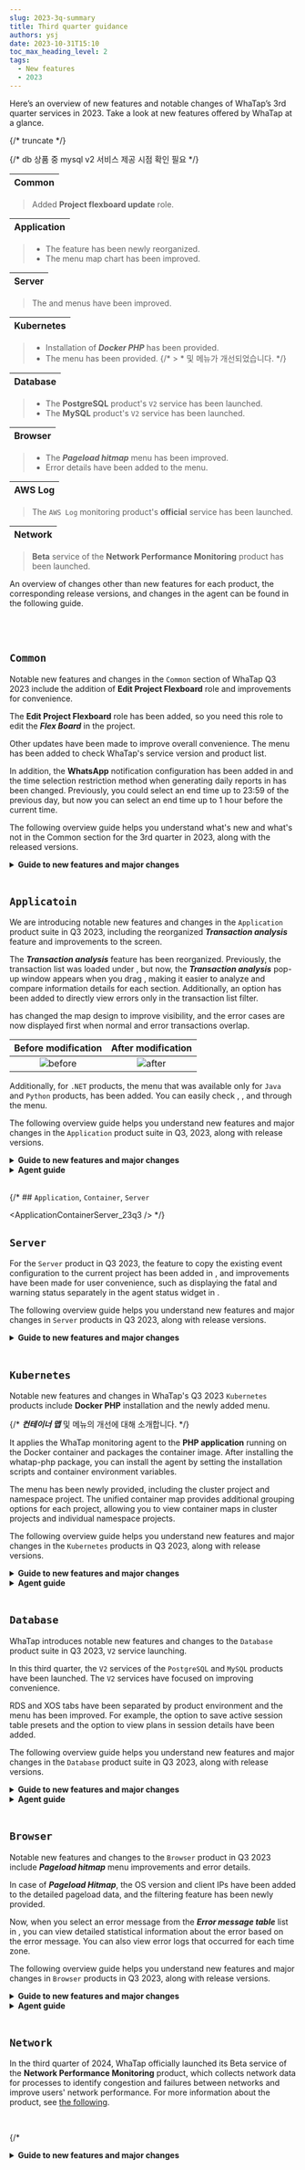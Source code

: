 ```yaml
---
slug: 2023-3q-summary
title: Third quarter guidance
authors: ysj
date: 2023-10-31T15:10
toc_max_heading_level: 2
tags:
  - New features
  - 2023
---
```


Here’s an overview of new features and notable changes of WhaTap’s 3rd quarter services in 2023. Take a look at new features offered by WhaTap at a glance.

<ImgLang img='changelog/changelog-new3.png' desc='New features' />

{/* truncate */}

{/* db 상품 중 mysql v2 서비스 제공 시점 확인 필요 */}

<div class ='faq'>

| **Common** |
| ---------- |

> Added **Project flexboard update** role.

| **Application** |
| --------------- |

> - The <Cmdname sid="TTL06209" className="uitext" /> feature has been newly reorganized.
> - The <Cmdname sid="side_transaction_map" className="uitext" /> menu map chart has been improved.

| **Server** |
| ---------- |

> The <Cmdname sid="sms_resource_board" className="uitext" /> and <Cmdname sid="side_eventSetting" className="uitext" /> menus have been improved.

| **Kubernetes** |
| -------------- |

> - Installation of ***Docker PHP*** has been provided.
> - The <Cmdname sid="side_integratedContainerMap" className="uitext" /> menu has been provided.
>   {/* > * <Cmdname sid="side_containerMap" className="uitext" /> 및 <Cmdname sid="side_perfSummary" className="uitext" /> 메뉴가 개선되었습니다. */}

| **Database** |
| ------------ |

> - The **PostgreSQL** product's <code class="my">V2</code> service has been launched.
> - The **MySQL** product's <code class="my">V2</code> service has been launched.

| **Browser** |
| ----------- |

> - The ***Pageload hitmap*** menu has been improved. 
> - Error details have been added to the <Cmdname sid="side_rumErrorDashboard" className="uitext" /> menu.

| **AWS Log** |
| ----------- |

> The `AWS Log` monitoring product's **official** service has been launched. 

| **Network** |
| ----------- |

> **Beta** service of the **Network Performance Monitoring** product has been launched. 

</div>

An overview of changes other than new features for each product, the corresponding release versions, and changes in the agent can be found in the following guide.

<br/>
<br/>

## `Common`

Notable new features and changes in the `Common` section of WhaTap Q3 2023 include the addition of **Edit Project Flexboard** role and improvements for convenience.

The **Edit Project Flexboard** role has been added, so you need this role to edit the ***Flex Board*** in the project. 

Other updates have been made to improve overall convenience. The <Cmdname sid="BTN06853" className="uitext" /> menu has been added to check WhaTap's service version and product list. 

<LinkImage img='changelog/changelog-whatap-info.png' desc='' className='noneborder' />

In addition, the **WhatsApp** notification configuration has been added in <Cmdname sid="side_eventNoti" className="uitext" /> and the time selection restriction method when generating daily reports in <Cmdname sid="side_integratedReport" className="uitext" /> has been changed. Previously, you could select an end time up to 23:59 of the previous day, but now you can select an end time up to 1 hour before the current time. 

The following overview guide helps you understand what's new and what's not in the Common section for the 3rd quarter in 2023, along with the released versions.

<details className='changelog'>
<summary><b>Guide to new features and major changes</b></summary>


<Common_23q3 />

</details>
<br/>

## `Applicatoin`

We are introducing notable new features and changes in the `Application` product suite in Q3 2023, including the reorganized ***Transaction analysis*** feature and improvements to the <Cmdname sid="side_transaction_map" className="uitext" /> screen. 

The ***Transaction analysis*** feature has been reorganized. Previously, the transaction list was loaded under <Cmdname sid="hitmap" className="uitext" />, but now, the ***Transaction analysis*** pop-up window appears when you drag <Cmdname sid="hitmap" className="uitext" />, making it easier to analyze and compare information details for each section. Additionally, an option has been added to directly view errors only in the transaction list filter.

<LinkImage img='release/release-note-tx-new-feature.png' desc='' className='noneborder' />

<Cmdname sid="side_transaction_map" className="uitext" /> has changed the map design to improve visibility, and the error cases are now displayed first when normal and error transactions overlap.

|                  Before modification                 |                 After modification                 |
| :--------------------------------------------------: | :------------------------------------------------: |
| ![before](/img/release/before-transaction-chart.png) | ![after](/img/release/after-transaction-chart.png) |

Additionally, for `.NET` products, the <Cmdname sid="side_stack" className="uitext" /> menu that was available only for `Java` and `Python` products, has been added. You can easily check <Cmdname sid="topstack" className="uitext" />, <Cmdname sid="uniquestack" className="uitext" />, and <Cmdname sid="active_stack" className="uitext" /> through the <Cmdname sid="side_stack" className="uitext" /> menu.

The following overview guide helps you understand new features and major changes in the `Application` product suite in Q3, 2023, along with release versions. 

<details className='changelog'>
<summary><b>Guide to new features and major changes</b></summary>


<Application_23q3 />

</details>

<details className='changelog2'>
<summary><b>Agent guide</b></summary>

### `Java`


<Java_agent_23q3 />

### `PHP`

#### <code class='changelog-service'>PHP Agent v2.6.2</code> <code class='changelog-date'>September 13, 2023</code>

- <Status>Feature</Status> Added the large profile processing option.

  - **whatap.large_profile_enabled** <span class='type'>Boolean</span>

    Default `false`

    We can collect up to 10,000 profiles (steps). For a larger collection, it is recommended to use the `split_profile_enabled` option.

  - **whatap.split_profile_enabled** <span class='type'>Boolean</span>

    Default `false`

    It collects more profiles by separating certain amounts of profiles into virtual transactions. Multiple transaction lists are separated for display.

- <Status>Feature</Status> Added the compressed profile data transmission option.

  - **whatap.profile_zip_enabled** <span class='type'>Boolean</span>  Defalut `true`

### `.NET`

#### <code class='changelog-service'>.NET Agent v2.1.1</code> <code class='changelog-date'>July 17, 2023</code>

- <Status>New</Status> The active stack is supported.

- <Status>New</Status> The .Net support environment analysis tool has been added.

#### <code class='changelog-service'>.NET Agent v2.1.2</code> <code class='changelog-date'>July 20, 2023</code>

- <Status>New</Status> WCF is supported.

#### <code class='changelog-service'>.NET Agent v2.1.5</code> <code class='changelog-date'>September 13, 2023</code>

- <Status>New</Status> Added the <code>webservice_method_timeout</code> option to adjust the timeout.

### `Go`


<Go_agent_23q3 />

</details>

<br/>

{/\* ## `Application`, `Container`, `Server`


<ApplicationContainerServer_23q3 /> \*/}

## `Server`

For the `Server` product in Q3 2023, the feature to copy the existing event configuration to the current project has been added in <Cmdname sid="side_eventSetting" className="uitext" />, and improvements have been made for user convenience, such as displaying the fatal and warning status separately in the agent status widget in <Cmdname sid="sms_resource_board" className="uitext" />. 

The following overview guide helps you understand new features and major changes in `Server` products in Q3 2023, along with release versions. 

<details className='changelog'>
<summary><b>Guide to new features and major changes</b></summary>


<Server_23q3 />

</details>

<br/>

## `Kubernetes`

Notable new features and changes in WhaTap's Q3 2023 `Kubernetes` products include **Docker PHP** installation and the newly added <Cmdname sid="side_integratedContainerMap" className="uitext" /> menu.

{/\* ***컨테이너 맵*** 및 <Cmdname sid="side_perfSummary" className="uitext" /> 메뉴의 개선에 대해 소개합니다. \*/}

It applies the WhaTap monitoring agent to the **PHP application** running on the Docker container and packages the container image. After installing the whatap-php package, you can install the agent by setting the installation scripts and container environment variables. 

The <Cmdname sid="side_integratedContainerMap" className="uitext" /> menu has been newly provided, including the cluster project and namespace project. The unified container map provides additional grouping options for each project, allowing you to view container maps in cluster projects and individual namespace projects.

<LinkImage img='k8s-container-map-unified-whatapproject.png' desc='' className='noneborder' />

The following overview guide helps you understand new features and major changes in the `Kubernetes` products in Q3 2023, along with release versions. 

<details className='changelog'>
<summary><b>Guide to new features and major changes</b></summary>


<Container_23q3 />

</details>

<details className='changelog2'>
<summary><b>Agent guide</b></summary>

#### <code class='changelog-service'>Kubernetes Agent v1.3.6</code> <code class='changelog-date'>September 27, 2023</code>

- <Status>Feature</Status> Added the node data (cluster version, node status, etc.) for update of the node list.

#### <code class='changelog-service'>Kubernetes Agent v1.3.7</code> <code class='changelog-date'>September 27, 2023</code>

- <Status>Feature</Status> Added the key value for linking the node list in the application list menu to be reorganized.

</details>

<br/>

## `Database`

WhaTap introduces notable new features and changes to the `Database` product suite in Q3 2023, <code class="my">V2</code> service launching.

In this third quarter, the <code class="my">V2</code> services of the `PostgreSQL` and `MySQL` products have been launched. The <code class="my">V2</code> services have focused on improving convenience. 

RDS and XOS tabs have been separated by product environment and the <Cmdname sid="side_dbMonitoring" className="uitext" /> menu has been improved. For example, the option to save active session table presets and the option to view plans in session details have been added. 

The following overview guide helps you understand new features and major changes in the `Database` product suite in Q3 2023, along with release versions. 

<details className='changelog'>
<summary><b>Guide to new features and major changes</b></summary>


<Database_23q3 />

</details>

<details className='changelog2'>
<summary><b>Agent guide</b></summary>

#### DBX


<DBX_agent_23q3 />

#### XOS


<XOS_agent_23q3 />

</details>

<br/>

## `Browser`

Notable new features and changes to the `Browser` product in Q3 2023 include ***Pageload hitmap*** menu improvements and <Cmdname sid="side_rumErrorDashboard" className="uitext" /> error details.

In case of ***Pageload Hitmap***, the OS version and client IPs have been added to the detailed pageload data, and the filtering feature has been newly provided.

Now, when you select an error message from the ***Error message table*** list in <Cmdname sid="side_rumErrorDashboard" className="uitext" />, you can view detailed statistical information about the error based on the error message. You can also view error logs that occurred for each time zone.

<LinkImage img='browser-error-details-log.png' desc='Error log branching example' />

The following overview guide helps you understand new features and major changes in `Browser` products in Q3 2023, along with release versions. 

<details className='changelog'>
<summary><b>Guide to new features and major changes</b></summary>


<Browser_23q3 />

</details>

<details className='changelog2'>
<summary><b>Agent guide</b></summary>


<Browser_agent_23q3 />

</details>

<br/>

## `Network`

In the third quarter of 2024, WhaTap officially launched its Beta service of the **Network Performance Monitoring** product, which collects network data for processes to identify congestion and failures between networks and improve users' network performance. For more information about the product, see [the following](https://docs.whatap.io/en/npm/introduction). 

<br/>

{/\* <details className='changelog'>

<summary><b>Guide to new features and major changes</b></summary>


<Network_1q />

</div>  */}

{/\* ## `CloudWatch`, `AZURE`, `OCI`, `NCP`

<details className='changelog'>
<summary><b>Guide to new features and major changes</b></summary>


<Cloud_23q3 />

</div><br/> */}

## `AWS Log`

WhaTap's `AWS Log` monitoring service has been officially launched in the third quarter of 2023. Without having to go through the cumbersome process of checking each resource in S3 and Log Group, WhaTap `AWS Log` collects various logs generated on AWS and provides the integrated monitoring. For more information about the product, see <a href="../../aws-log/introduction">the following</a>.

<details className='changelog'>
<summary><b>Guide to new features and major changes</b></summary>


<AWSLog_23q3 />

</details>

<br/>

## `Log`

Here are notable new features and changes to the `Log` products in Q3 2023. 

Updates have been made to improve overall convenience. The keyword highlighting feature has been added to the <Cmdname sid="side_logSearch" className="uitext" />, <Cmdname sid="side_logExplorer" className="uitext" />, and <Cmdname sid="transaction_log" className="uitext" /> menus. Additionally, the adjacent log search feature has been added to the <Cmdname sid="side_logSearch" className="uitext" /> menu. 

The following overview guide helps you understand new features and major changes in `Log` products in Q3 2023, along with release versions.

<details className='changelog'>
<summary><b>Guide to new features and major changes</b></summary>


<Log_23q3 />

</details>

<br/>

{/\* ## `실험실`

<details className='changelog'>
<summary><b>Guide to new features and major changes</b></summary>


<Lab_23q3 />

</div><br/> */}
